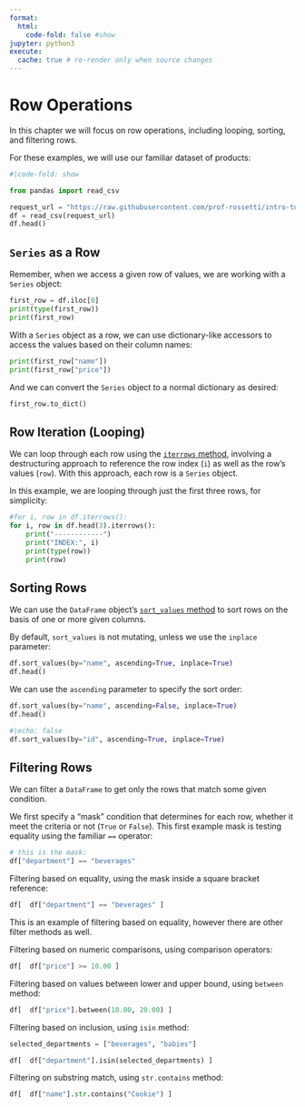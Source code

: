 ```yaml
---
format:
  html:
    code-fold: false #show
jupyter: python3
execute:
  cache: true # re-render only when source changes
---
```


# Row Operations

In this chapter we will focus on row operations, including looping, sorting, and filtering rows.

For these examples, we will use our familiar dataset of products:

```python
#|code-fold: show

from pandas import read_csv

request_url = "https://raw.githubusercontent.com/prof-rossetti/intro-to-python/main/data/products.csv"
df = read_csv(request_url)
df.head()
```

## `Series` as a Row

Remember, when we access a given row of values, we are working with a `Series` object:

```python
first_row = df.iloc[0]
print(type(first_row))
print(first_row)
```

With a `Series` object as a row, we can use dictionary-like accessors to access the values based on their column names:

```python
print(first_row["name"])
print(first_row["price"])
```

And we can convert the `Series` object to a normal dictionary as desired:

```python
first_row.to_dict()
```



## Row Iteration (Looping)

We can loop through each row using the [`iterrows` method](https://pandas.pydata.org/docs/reference/api/pandas.DataFrame.iterrows.html), involving a destructuring approach to reference the row index (`i`) as well as the row's values (`row`). With this approach, each row is a `Series` object.

In this example, we are looping through just the first three rows, for simplicity:


```python
#for i, row in df.iterrows():
for i, row in df.head(3).iterrows():
    print("------------")
    print("INDEX:", i)
    print(type(row))
    print(row)
```


## Sorting Rows

We can use the `DataFrame` object's [`sort_values` method](https://pandas.pydata.org/docs/reference/api/pandas.DataFrame.sort_values.html
 ) to sort rows on the basis of one or more given columns.

By default, `sort_values` is not mutating, unless we use the `inplace` parameter:


```python
df.sort_values(by="name", ascending=True, inplace=True)
df.head()
```

We can use the `ascending` parameter to specify the sort order:

```python
df.sort_values(by="name", ascending=False, inplace=True)
df.head()
```



```python
#|echo: false
df.sort_values(by="id", ascending=True, inplace=True)
```


## Filtering Rows

We can filter a `DataFrame` to get only the rows that match some given condition.

We first specify a "mask" condition that determines for each row, whether it meet the criteria or not (`True` or `False`). This first example mask is testing equality using the familiar `==` operator:


```python
# this is the mask:
df["department"] == "beverages"
```

Filtering based on equality, using the mask inside a square bracket reference:

```python
df[  df["department"] == "beverages" ]
```

This is an example of filtering based on equality, however there are other filter methods as well.

Filtering based on numeric comparisons, using comparison operators:

```python
df[  df["price"] >= 10.00 ]
```

Filtering based on values between lower and upper bound, using `between` method:

```python
df[  df["price"].between(10.00, 20.00) ]
```


Filtering based on inclusion, using `isin` method:

```python
selected_departments = ["beverages", "babies"]

df[  df["department"].isin(selected_departments) ]
```

Filtering on substring match, using `str.contains` method:

```python
df[  df["name"].str.contains("Cookie") ]
```
